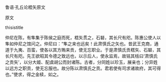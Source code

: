 


鲁语·孔丘论楛矢原文

原文

thisistitle

仲尼在陈，有隼集于陈侯之庭而死，楛矢贯之，石砮，其长尺有咫。陈惠公使人以隼如仲尼之馆问之。仲尼曰：“隼之来也远矣！此肃慎氏之矢也。昔武王克商，通道于九夷、百蛮，使各以其方贿来贡，使无忘职业。于是肃慎氏贡楛矢、石砮，其长尺有咫。先王欲昭其令德之致远也，以示后人，使永监焉，故铭其栝曰‘肃慎氏之贡矢’，以分大姬、配虞胡公而封诸陈。古者，分同姓以珍玉，展亲也；分异姓以远方之职贡，使无忘服也。故分陈以肃慎氏之贡。君若使有司求诸故府，其可得也。”使求，得之金椟，如之。

